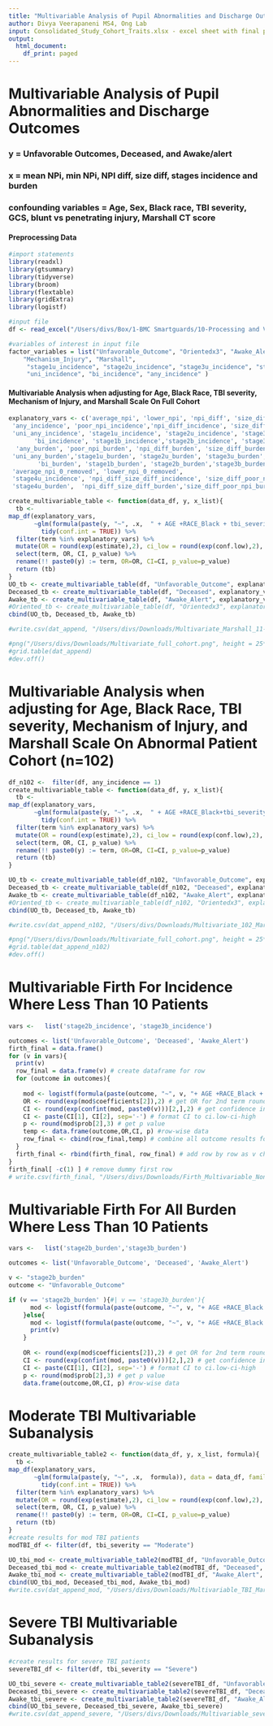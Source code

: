 ```yaml
---
title: "Multivariable Analysis of Pupil Abnormalities and Discharge Outcomes"
author: Divya Veerapaneni MS4, Ong Lab
input: Consolidated_Study_Cohort_Traits.xlsx - excel sheet with final patient data including demographic data, pupil metrics, incidence and frequency of abnormal pupil phenotypes 
output:
  html_document:
    df_print: paged
---
```


# Multivariable Analysis of Pupil Abnormalities and Discharge Outcomes
### y = Unfavorable Outcomes, Deceased, and Awake/alert
### x = mean NPi, min NPi, NPI diff, size diff, stages incidence and burden
### confounding variables = Age, Sex, Black race, TBI severity, GCS, blunt vs penetrating injury, Marshall CT score

#### Preprocessing Data
```r
#import statements
library(readxl)
library(gtsummary)
library(tidyverse)
library(broom)
library(flextable)
library(gridExtra)
library(logistf)

#input file
df <- read_excel("/Users/divs/Box/1-BMC Smartguards/10-Processing and Visualization/8-TBI Pupillometry/Data/Consolidated_Study_Cohort_Traits.xlsx")

#variables of interest in input file
factor_variables = list("Unfavorable_Outcome", "Orientedx3", "Awake_Alert", "Deceased", "RACE_Black", "tbi_severity",
    "Mechanism_Injury", "Marshall",
     "stage1u_incidence", "stage2u_incidence", "stage3u_incidence", "stage1b_incidence", "stage2b_incidence", 
     "uni_incidence", "bi_incidence", "any_incidence" )
```

#### Multivariable Analysis when adjusting for Age, Black Race, TBI severity, Mechanism of Injury, and Marshall Scale On Full Cohort
```r

explanatory_vars <- c('average_npi', 'lower_npi', 'npi_diff', 'size_diff', 
 'any_incidence', 'poor_npi_incidence','npi_diff_incidence', 'size_diff_incidence',
 'uni_any_incidence', 'stage1u_incidence', 'stage2u_incidence', 'stage3u_incidence',
       'bi_incidence', 'stage1b_incidence','stage2b_incidence', 'stage3b_incidence', 
  'any_burden', 'poor_npi_burden', 'npi_diff_burden', 'size_diff_burden',
 'uni_any_burden','stage1u_burden', 'stage2u_burden', 'stage3u_burden', 
        'bi_burden', 'stage1b_burden', 'stage2b_burden','stage3b_burden',
 'average_npi_0_removed', 'lower_npi_0_removed', 
 'stage4u_incidence', 'npi_diff_size_diff_incidence', 'size_diff_poor_npi_incidence', 
 'stage4u_burden',  'npi_diff_size_diff_burden','size_diff_poor_npi_burden')

create_multivariable_table <- function(data_df, y, x_list){
  tb <- 
map_df(explanatory_vars,
       ~glm(formula(paste(y, "~", .x,  " + AGE +RACE_Black + tbi_severity + Mechanism_Injury + Marshall")), data = data_df, family = binomial) %>%
         tidy(conf.int = TRUE)) %>%
  filter(term %in% explanatory_vars) %>%
  mutate(OR = round(exp(estimate),2), ci_low = round(exp(conf.low),2), ci_high = round(exp(conf.high),2), p_value = round(p.value,3), CI = paste(ci_low, ci_high, sep = "-")) %>%
  select(term, OR, CI, p_value) %>%
  rename(!! paste0(y) := term, OR=OR, CI=CI, p_value=p_value)
  return (tb)
}
UO_tb <- create_multivariable_table(df, "Unfavorable_Outcome", explanatory_vars)  
Deceased_tb <- create_multivariable_table(df, "Deceased", explanatory_vars)
Awake_tb <- create_multivariable_table(df, "Awake_Alert", explanatory_vars)
#Oriented_tb <- create_multivariable_table(df, "Orientedx3", explanatory_vars)
cbind(UO_tb, Deceased_tb, Awake_tb)

#write.csv(dat_append, "/Users/divs/Downloads/Multivariate_Marshall_11-15.csv")

#png("/Users/divs/Downloads/Multivariate_full_cohort.png", height = 25*nrow(dat_append), width = 150*ncol(dat_append))
#grid.table(dat_append)
#dev.off()

```
# Multivariable Analysis when adjusting for Age, Black Race, TBI severity, Mechanism of Injury, and Marshall Scale On Abnormal Patient Cohort (n=102)
```r

df_n102 <-  filter(df, any_incidence == 1)
create_multivariable_table <- function(data_df, y, x_list){
  tb <- 
map_df(explanatory_vars,
       ~glm(formula(paste(y, "~", .x,  " + AGE +RACE_Black+tbi_severity + Mechanism_Injury + Marshall")), data = data_df, family = binomial) %>%
         tidy(conf.int = TRUE)) %>%
  filter(term %in% explanatory_vars) %>%
  mutate(OR = round(exp(estimate),2), ci_low = round(exp(conf.low),2), ci_high = round(exp(conf.high),2), p_value = round(p.value,3), CI = paste(ci_low, ci_high, sep = "-")) %>%
  select(term, OR, CI, p_value) %>%
  rename(!! paste0(y) := term, OR=OR, CI=CI, p_value=p_value)
  return (tb)
}

UO_tb <- create_multivariable_table(df_n102, "Unfavorable_Outcome", explanatory_vars)  
Deceased_tb <- create_multivariable_table(df_n102, "Deceased", explanatory_vars)
Awake_tb <- create_multivariable_table(df_n102, "Awake_Alert", explanatory_vars)
#Oriented_tb <- create_multivariable_table(df_n102, "Orientedx3", explanatory_vars)
cbind(UO_tb, Deceased_tb, Awake_tb)

#write.csv(dat_append_n102, "/Users/divs/Downloads/Multivariate_102_Marshall_11-15.csv")

#png("/Users/divs/Downloads/Multivariate_full_cohort.png", height = 25*nrow(dat_append_n102), width = 150*ncol(dat_append_n102))
#grid.table(dat_append_n102)
#dev.off()

```

# Multivariable Firth For Incidence Where Less Than 10 Patients
```r
vars <-   list('stage2b_incidence', 'stage3b_incidence')

outcomes <- list('Unfavorable_Outcome', 'Deceased', 'Awake_Alert')
firth_final = data.frame()
for (v in vars){
  print(v)
  row_final = data.frame(v) # create dataframe for row
  for (outcome in outcomes){
   
    mod <- logistf(formula(paste(outcome, "~", v, "+ AGE +RACE_Black + tbi_severity + Mechanism_Injury + Marshall")), data = df) #create model  
    OR <- round(exp(mod$coefficients[2]),2) # get OR for 2nd term rounded to 2 decimal points
    CI <- round(exp(confint(mod, paste0(v)))[2,],2) # get confidence interval for 2nd term
    CI <- paste(CI[1], CI[2], sep='-') # format CI to ci.low-ci-high
    p <- round(mod$prob[2],3) # get p value
    temp <- data.frame(outcome,OR,CI, p) #row-wise data
    row_final <- cbind(row_final,temp) # combine all outcome results for same v into single row
  }
  firth_final <- rbind(firth_final, row_final) # add row by row as v changes
}
firth_final[ -c(1) ] # remove dummy first row
# write.csv(firth_final, "/Users/divs/Downloads/Firth_Multivariable_Nonzero_Burden.csv")
```

# Multivariable Firth For All Burden Where Less Than 10 Patients
```r
vars <-   list('stage2b_burden','stage3b_burden')

outcomes <- list('Unfavorable_Outcome', 'Deceased', 'Awake_Alert')

v <- "stage2b_burden"
outcome <- "Unfavorable_Outcome"

if (v == 'stage2b_burden' ){#| v == 'stage3b_burden'){  
      mod <- logistf(formula(paste(outcome, "~", v, "+ AGE +RACE_Black + Mechanism_Injury  + Marshall")), data = df) #create modelprint(v)
    }else{
      mod <- logistf(formula(paste(outcome, "~", v, "+ AGE +RACE_Black + tbi_severity + Mechanism_Injury + Marshall")), data = df) #create model  
      print(v)
    }
    
    OR <- round(exp(mod$coefficients[2]),2) # get OR for 2nd term rounded to 2 decimal points
    CI <- round(exp(confint(mod, paste0(v)))[2,],2) # get confidence interval for 2nd term
    CI <- paste(CI[1], CI[2], sep='-') # format CI to ci.low-ci-high
    p <- round(mod$prob[2],3) # get p value
    data.frame(outcome,OR,CI, p) #row-wise data
```

# Moderate TBI Multivariable Subanalysis
```r

create_multivariable_table2 <- function(data_df, y, x_list, formula){
  tb <- 
map_df(explanatory_vars,
       ~glm(formula(paste(y, "~", .x,  formula)), data = data_df, family = binomial) %>%
         tidy(conf.int = TRUE)) %>%
  filter(term %in% explanatory_vars) %>%
  mutate(OR = round(exp(estimate),2), ci_low = round(exp(conf.low),2), ci_high = round(exp(conf.high),2), p_value = round(p.value,3), CI = paste(ci_low, ci_high, sep = "-")) %>%
  select(term, OR, CI, p_value) %>%
  rename(!! paste0(y) := term, OR=OR, CI=CI, p_value=p_value)
  return (tb)
}
#create results for mod TBI patients
modTBI_df <- filter(df, tbi_severity == "Moderate")

UO_tbi_mod <- create_multivariable_table2(modTBI_df, "Unfavorable_Outcome", explanatory_vars,"+ AGE + RACE_Black + Mechanism_Injury + Marshall" )  
Deceased_tbi_mod <- create_multivariable_table2(modTBI_df, "Deceased", explanatory_vars, "+ AGE + RACE_Black  + Marshall" )
Awake_tbi_mod <- create_multivariable_table2(modTBI_df, "Awake_Alert", explanatory_vars, "+ AGE + RACE_Black  + Marshall")
cbind(UO_tbi_mod, Deceased_tbi_mod, Awake_tbi_mod)
#write.csv(dat_append_mod, "/Users/divs/Downloads/Multivariable_TBI_Marshall_11-15.csv")
```

# Severe TBI Multivariable Subanalysis
```r
#create results for severe TBI patients
severeTBI_df <- filter(df, tbi_severity == "Severe")

UO_tbi_severe <- create_multivariable_table2(severeTBI_df, "Unfavorable_Outcome", explanatory_vars,"+ AGE + RACE_Black + Mechanism_Injury + Marshall" )  
Deceased_tbi_severe <- create_multivariable_table2(severeTBI_df, "Deceased", explanatory_vars, "+ AGE + RACE_Black + Mechanism_Injury + Marshall" )
Awake_tbi_severe <- create_multivariable_table2(severeTBI_df, "Awake_Alert", explanatory_vars, "+ AGE + RACE_Black + Mechanism_Injury + Marshall")
cbind(UO_tbi_severe, Deceased_tbi_severe, Awake_tbi_severe)
#write.csv(dat_append_severe, "/Users/divs/Downloads/Multivariable_severeTBI_Marshall_11-15.csv")
```




